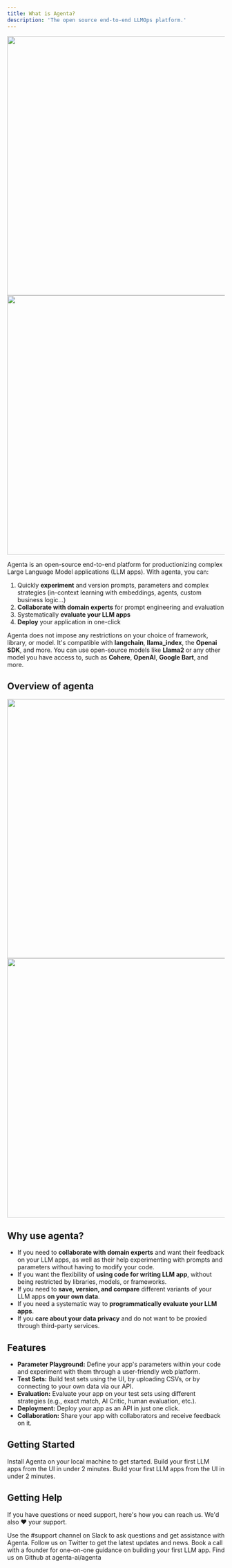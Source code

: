 ```yaml
---
title: What is Agenta?
description: 'The open source end-to-end LLMOps platform.'
---
```

<img className="dark:hidden" height="600" src="/images/agenta_mockup_whitebg.png" />
<img className="hidden dark:block" height="600" src="/images/agenta_mockup_blackbg.png" />

Agenta is an open-source end-to-end platform for productionizing complex Large Language Model applications (LLM apps). With agenta, you can:

1. Quickly **experiment** and version prompts, parameters and complex strategies (in-context learning with embeddings, agents, custom business logic...) 
2. **Collaborate with domain experts** for prompt engineering and evaluation
3. Systematically **evaluate your LLM apps**
4. **Deploy** your application in one-click

Agenta does not impose any restrictions on your choice of framework, library, or model. It's compatible with **langchain**, **llama_index**, the **Openai SDK**, and more. You can use open-source models like **Llama2** or any other model you have access to, such as **Cohere**, **OpenAI**, **Google Bart**, and more.

## Overview of agenta 

<img className="dark:hidden" height="600" src="/images/agenta_highlevel_whitebg.png" />
<img className="hidden dark:block" height="600" src="/images/agenta_highlevel_blackbg.png" />

## Why use agenta?

- If you need to **collaborate with domain experts** and want their feedback on your LLM apps, as well as their help experimenting with prompts and parameters without having to modify your code.
- If you want the flexibility of **using code for writing LLM app**, without being restricted by libraries, models, or frameworks.
- If you need to **save, version, and compare** different variants of your LLM apps **on your own data**.
- If you need a systematic way to **programmatically evaluate your LLM apps**.
- If you **care about your data privacy** and do not want to be proxied through third-party services.

## Features

- **Parameter Playground:** Define your app's parameters within your code and experiment with them through a user-friendly web platform.
- **Test Sets:** Build test sets using the UI, by uploading CSVs, or by connecting to your own data via our API.
- **Evaluation:** Evaluate your app on your test sets using different strategies (e.g., exact match, AI Critic, human evaluation, etc.).
- **Deployment:** Deploy your app as an API in just one click.
- **Collaboration:** Share your app with collaborators and receive feedback on it.


## Getting Started

<CardGroup cols={2}>
  <Card
    title="Installation"
    icon="screwdriver-wrench"
    href="/installation"
  >
    Install Agenta on your local machine to get started.
  </Card>
  <Card
    title="Getting Started from the UI"
    icon="stars"
    href="getting-started-ui"
  >
    Build your first LLM apps from the UI in under 2 minutes.
  </Card>
    <Card
    title="Getting Started from code"
    icon="code"
    href="getting-started-code"
  >
    Build your first LLM apps from the UI in under 2 minutes.
  </Card>

</CardGroup>

## Getting Help

If you have questions or need support, here's how you can reach us. We'd also ❤️ your support.

<CardGroup>
  <Card
    title="Join our Slack"
    icon="slack"
    href="https://join.slack.com/t/agenta-hq/shared_invite/zt-1zsafop5i-Y7~ZySbhRZvKVPV5DO_7IA"
    color="#5865F2">
    Use the #support channel on Slack to ask questions and get assistance with Agenta.  
    </Card>
  <Card
    title="Follow us on Twitter"
    icon="twitter"
    href="https://twitter.com/agenta_ai"
    color="#1DA1F2">
    Follow us on Twitter to get the latest updates and news.
  </Card>
  <Card title="Schedule a call" icon="phone" href="https://cal.com/mahmoud-mabrouk-ogzgey/demo">
    Book a call with a founder for one-on-one guidance on building your first LLM app.
  </Card>
  <Card
    title="Give us a star on GitHub"
    icon="star"
    href="https://github.com/agenta-ai/agenta"
    color="#fbbf24">
    Find us on Github at agenta-ai/agenta
  </Card>
</CardGroup>
